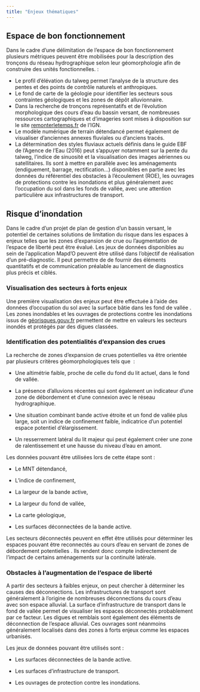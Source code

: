 ```yaml
---
title: "Enjeux thématiques"
---
```


## Espace de bon fonctionnement

Dans le cadre d'une délimitation de l'espace de bon fonctionnement plusieurs métriques peuvent être mobilisées pour la description des tronçons du réseau hydrographique selon leur géomorphologie afin de construire des unités fonctionnelles. :

-   Le profil d'élévation du talweg permet l'analyse de la structure des pentes et des points de contrôle naturels et anthropiques.
-   Le fond de carte de la géologie pour identifier les secteurs sous contraintes géologiques et les zones de dépôt alluvionnaire.
-   Dans la recherche de tronçons représentatifs et de l'évolution morphologique des cours d'eau du bassin versant, de nombreuses ressources cartographiques et d'imageries sont mises à disposition sur le site [remonterletemps.fr](https://remonterletemps.ign.fr) de l'IGN.
-   Le modèle numérique de terrain détendancé permet également de visualiser d'anciennes annexes fluviales ou d'anciens tracés.
-   La détermination des styles fluviaux actuels définis dans le guide EBF de l'Agence de l'Eau (2016) peut s'appuyer notamment sur la pente du talweg, l'indice de sinuosité et la visualisation des images aériennes ou satellitaires. Ils sont à mettre en parallèle avec les aménagements (endiguement, barrage, rectification...) disponibles en partie avec les données du référentiel des obstacles à l'écoulement (ROE), les ouvrages de protections contre les inondations et plus généralement avec l'occupation du sol dans les fonds de vallée, avec une attention particulière aux infrastructures de transport.

## Risque d'inondation

Dans le cadre d'un projet de plan de gestion d'un bassin versant, le potentiel de certaines solutions de limitation du risque dans les espaces à enjeux telles que les zones d'expansion de crue ou l'augmentation de l'espace de liberté peut être évalué. Les jeux de données disponibles au sein de l'application Mapd'O peuvent être utilisé dans l'objectif de réalisation d'un pré-diagnostic. Il peut permettre de de fournir des éléments quantitatifs et de communication préalable au lancement de diagnostics plus précis et ciblés.

### Visualisation des secteurs à forts enjeux

Une première visualisation des enjeux peut être effectuée à l'aide des données d'occupation du sol avec la surface bâtie dans les fond de vallée . Les zones inondables et les ouvrages de protections contre les inondations issus de [géorisques.gouv.fr](https://www.georisques.gouv.fr/) permettent de mettre en valeurs les secteurs inondés et protégés par des digues classées.

### Identification des potentialités d'expansion des crues

La recherche de zones d'expansion de crues potentielles va être orientée par plusieurs critères géomorphologiques tels que  : 

-   Une altimétrie faible, proche de celle du fond du lit actuel, dans le fond de vallée.

-   La présence d'alluvions récentes qui sont également un indicateur d'une zone de débordement et d'une connexion avec le réseau hydrographique.

-   Une situation combinant bande active étroite et un fond de vallée plus large, soit un indice de confinement faible, indicatrice d'un potentiel espace potentiel d'élargissement.

-   Un resserrement latéral du lit majeur qui peut également créer une zone de ralentissement et une hausse du niveau d'eau en amont.

Les données pouvant être utilisées lors de cette étape sont :

-   Le MNT détendancé,

-   L'indice de confinement,

-   La largeur de la bande active,

-   La largeur du fond de vallée,

-   La carte géologique,

-   Les surfaces déconnectées de la bande active.

Les secteurs déconnectés peuvent en effet être utilisés pour déterminer les espaces pouvant être reconnectés au cours d'eau en servant de zones de débordement potentielles . Ils rendent donc compte indirectement de l'impact de certains aménagements sur la continuité latérale.

### Obstacles à l'augmentation de l'espace de liberté

A partir des secteurs à faibles enjeux, on peut chercher à déterminer les causes des déconnections. Les infrastructures de transport sont généralement à l'origine de nombreuses déconnections du cours d'eau avec son espace alluvial. La surface d'infrastructure de transport dans le fond de vallée permet de visualiser les espaces déconnectés probablement par ce facteur. Les digues et remblais sont également des éléments de déconnection de l'espace alluvial. Ces ouvrages sont néanmoins généralement localisés dans des zones à forts enjeux comme les espaces urbanisés.

Les jeux de données pouvant être utilisés sont : 

-   Les surfaces déconnectées de la bande active.

<!-- -->

-   Les surfaces d'infrastructure de transport.

-   Les ouvrages de protection contre les inondations.
